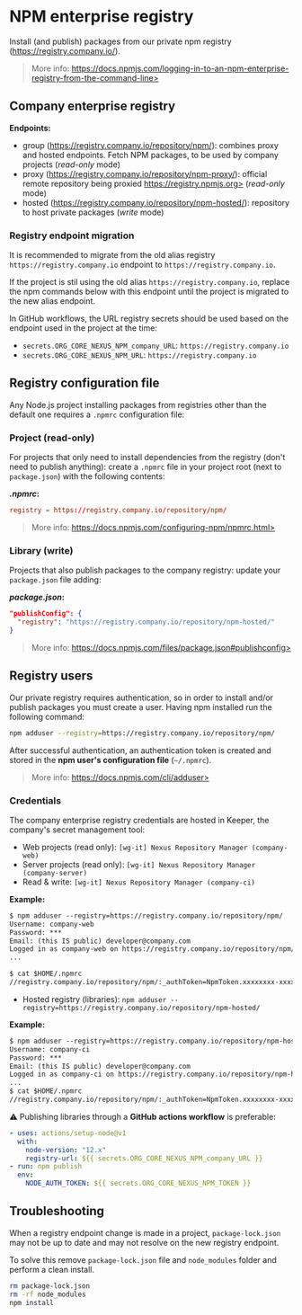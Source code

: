 # NPM enterprise registry

Install (and publish) packages from our private npm registry (https://registry.company.io/).

> More info: https://docs.npmjs.com/logging-in-to-an-npm-enterprise-registry-from-the-command-line>

## Company enterprise registry

**Endpoints:**

- group (https://registry.company.io/repository/npm/): combines proxy and hosted endpoints. Fetch NPM packages, to be used by company projects (_read-only_ mode)
- proxy (https://registry.company.io/repository/npm-proxy/): official remote repository being proxied https://registry.npmjs.org> (_read-only_ mode)
- hosted (https://registry.company.io/repository/npm-hosted/): repository to host private packages (_write_ mode)

### Registry endpoint migration

It is recommended to migrate from the old alias registry `https://registry.company.io` endpoint to `https://registry.company.io`.

If the project is stil using the old alias `https://registry.company.io`, replace the npm commands below with this endpoint until the project is migrated to the new alias endpoint.

In GitHub workflows, the URL registry secrets should be used based on the endpoint used in the project at the time:

- `secrets.ORG_CORE_NEXUS_NPM_company_URL`: `https://registry.company.io`
- `secrets.ORG_CORE_NEXUS_NPM_URL`: `https://registry.company.io`

## Registry configuration file

Any Node.js project installing packages from registries other than the default one requires a `.npmrc` configuration file:

### Project (read-only)

For projects that only need to install dependencies from the registry (don't need to publish anything): create a `.npmrc` file in your project root (next to `package.json`) with the following contents:

**_.npmrc_:**

```conf
registry = https://registry.company.io/repository/npm/
```

> More info: https://docs.npmjs.com/configuring-npm/npmrc.html>

### Library (write)

Projects that also publish packages to the company registry: update your `package.json` file adding:

**_package.json_:**

```json
"publishConfig": {
  "registry": "https://registry.company.io/repository/npm-hosted/"
}
```

> More info: https://docs.npmjs.com/files/package.json#publishconfig>

## Registry users

Our private registry requires authentication, so in order to install and/or publish packages you must create a user. Having npm installed run the following command:

```bash
npm adduser --registry=https://registry.company.io/repository/npm/
```

After successful authentication, an authentication token is created and stored in the **npm user's configuration file** (`~/.npmrc`).

> More info: https://docs.npmjs.com/cli/adduser>

### Credentials

The company enterprise registry credentials are hosted in Keeper, the company's secret management tool:

- Web projects (read only): `[wg-it] Nexus Repository Manager (company-web)`
- Server projects (read only): `[wg-it] Nexus Repository Manager (company-server)`
- Read & write: `[wg-it] Nexus Repository Manager (company-ci)`

**Example:**

```txt
$ npm adduser --registry=https://registry.company.io/repository/npm/
Username: company-web
Password: ***
Email: (this IS public) developer@company.com
Logged in as company-web on https://registry.company.io/repository/npm/.
...

$ cat $HOME/.npmrc
//registry.company.io/repository/npm/:_authToken=NpmToken.xxxxxxxx-xxxx-xxxx-xxxx-xxxxxxxxxxxx
```

- Hosted registry (libraries): `npm adduser --registry=https://registry.company.io/repository/npm-hosted/`

**Example:**

```txt
$ npm adduser --registry=https://registry.company.io/repository/npm-hosted/
Username: company-ci
Password: ***
Email: (this IS public) developer@company.com
Logged in as company-ci on https://registry.company.io/repository/npm-hosted/.
...
$ cat $HOME/.npmrc
//registry.company.io/repository/npm/:_authToken=NpmToken.xxxxxxxx-xxxx-xxxx-xxxx-xxxxxxxxxxxx
```

⚠️ Publishing libraries through a **GitHub actions workflow** is preferable:

```yml
- uses: actions/setup-node@v1
  with:
    node-version: "12.x"
    registry-url: ${{ secrets.ORG_CORE_NEXUS_NPM_company_URL }}
- run: npm publish
  env:
    NODE_AUTH_TOKEN: ${{ secrets.ORG_CORE_NEXUS_NPM_TOKEN }}
```

## Troubleshooting

When a registry endpoint change is made in a project, `package-lock.json` may not be up to date and may not resolve on the new registry endpoint.

To solve this remove `package-lock.json` file and `node_modules` folder and perform a clean install.

```bash
rm package-lock.json
rm -rf node_modules
npm install
```